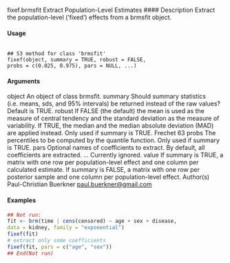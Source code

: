 fixef.brmsfit Extract Population-Level Estimates
#### Description 
Extract the population-level (’fixed’) effects from a brmsfit object.

#### Usage
<pre><code>
## S3 method for class 'brmsfit'
fixef(object, summary = TRUE, robust = FALSE,
probs = c(0.025, 0.975), pars = NULL, ...)
</code></pre>
#### Arguments

object An object of class brmsfit.
summary Should summary statistics (i.e. means, sds, and 95% intervals) be returned instead
of the raw values? Default is TRUE.
robust If FALSE (the default) the mean is used as the measure of central tendency and
the standard deviation as the measure of variability. If TRUE, the median and the
median absolute deviation (MAD) are applied instead. Only used if summary is
TRUE.
Frechet 63
probs The percentiles to be computed by the quantile function. Only used if summary
is TRUE.
pars Optional names of coefficients to extract. By default, all coefficients are extracted.
... Currently ignored.
value
If summary is TRUE, a matrix with one row per population-level effect and one column per calculated
estimate. If summary is FALSE, a matrix with one row per posterior sample and one column per
population-level effect.
Author(s)
Paul-Christian Buerkner <paul.buerkner@gmail.com>

#### Examples 
```r
## Not run:
fit <- brm(time | cens(censored) ~ age + sex + disease,
data = kidney, family = "exponential")
fixef(fit)
# extract only some coefficients
fixef(fit, pars = c("age", "sex"))
## End(Not run)
```
